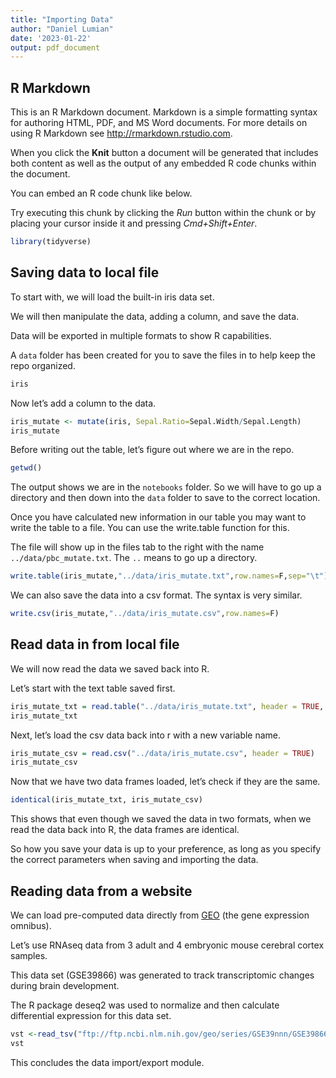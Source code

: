 ```yaml
---
title: "Importing Data"
author: "Daniel Lumian"
date: '2023-01-22'
output: pdf_document
---
```


## R Markdown

This is an R Markdown document. Markdown is a simple formatting syntax for authoring HTML, PDF, and MS Word documents. For more details on using R Markdown see <http://rmarkdown.rstudio.com>.

When you click the **Knit** button a document will be generated that includes both content as well as the output of any embedded R code chunks within the document. 

You can embed an R code chunk like below.

Try executing this chunk by clicking the *Run* button within the chunk or by placing your cursor inside it and pressing *Cmd+Shift+Enter*. 
```r
library(tidyverse)
```

## Saving data to local file
To start with, we will load the built-in iris data set.

We will then manipulate the data, adding a column, and save the data.

Data will be exported in multiple formats to show R capabilities.

A `data` folder has been created for you to save the files in to help keep the 
repo organized.
```r
iris
```

Now let's add a column to the data.
```r
iris_mutate <- mutate(iris, Sepal.Ratio=Sepal.Width/Sepal.Length) 
iris_mutate
```

Before writing out the table, let's figure out where we are in the repo.
```r
getwd()
```
The output shows we are in the `notebooks` folder. So we will have to go up a directory
and then down into the `data` folder to save to the correct location.

Once you have calculated new information in our table you may want to write the table to a file.  You can use the write.table function for this.

The file will show up in the files tab to the right with the name `../data/pbc_mutate.txt`. The `..` means to go up a directory.
```r
write.table(iris_mutate,"../data/iris_mutate.txt",row.names=F,sep="\t")
```

We can also save the data into a csv format. The syntax is very similar.
```r
write.csv(iris_mutate,"../data/iris_mutate.csv",row.names=F)
```

## Read data in from local file

We will now read the data we saved back into R. 

Let's start with the text table saved first.
```r
iris_mutate_txt = read.table("../data/iris_mutate.txt", header = TRUE, sep = "\t")
iris_mutate_txt
```

Next, let's load the csv data back into r with a new variable name.
```r
iris_mutate_csv = read.csv("../data/iris_mutate.csv", header = TRUE)
iris_mutate_csv
```

Now that we have two data frames loaded, let's check if they are the same.
```r
identical(iris_mutate_txt, iris_mutate_csv)
```
This shows that even though we saved the data in two formats, when we read the 
data back into R, the data frames are identical. 

So how you save your data is up to your preference, as long as you specify the correct parameters when saving and importing the data.

## Reading data from a website
We can load pre-computed data directly from [GEO](https://www.ncbi.nlm.nih.gov/geo/) (the gene expression omnibus).  

Let's use RNAseq data from 3 adult and 4 embryonic mouse cerebral cortex samples.  

This data set (GSE39866) was generated to track transcriptomic changes during brain development. 

The R package deseq2 was used to normalize and then calculate differential expression for this data set.
```r
vst <-read_tsv("ftp://ftp.ncbi.nlm.nih.gov/geo/series/GSE39nnn/GSE39866/suppl/GSE39866_Mouse.VarianceStabilized.Datagene.txt.gz")
vst
```
This concludes the data import/export module.